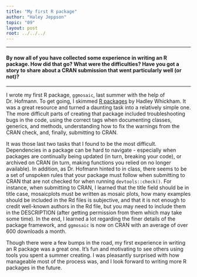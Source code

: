 ```yaml
---
title: "My first R package"
author: "Haley Jeppson"
topic: "09"
layout: post
root: ../../../
---
```

  
***
#### By now all of you have collected some experience in writing an R package. How did that go? What were the difficulties? Have you got a story to share about a CRAN submission that went particularly well (or not)?


***

I wrote my first R package, `ggmosaic`, last summer with the help of Dr. Hofmann. To get going, I skimmed [R packages](http://r-pkgs.had.co.nz/) by Hadley Whickham. It was a great resource and turned a daunting task into a relatively simple one. The more difficult parts of creating that package included troubleshooting bugs in the code, using the correct tags when documenting classes, generics, and methods, understanding how to fix the warnings from the CRAN check, and, finally, submitting to CRAN. 

It was those last two tasks that I found to be the most difficult. Dependencies in a package can be hard to navigate - especially when packages are continually being updated (in turn, breaking your code), or archived on CRAN (in turn, making functions you relied on no longer available). In addition, as Dr. Hofmann hinted to in class, there seems to be a set of unspoken rules that your package must follow when submitting to CRAN that are not checked for when running `devtools::check()`. For instance, when submitting to CRAN, I learned that the title field should be in title case, mosaicplots must be written as mosaic plots, how many examples should be included in the Rd files is subjective, and that it is not enough to credit well-known authors in the Rd file, but you may need to include them in the DESCRIPTION (after getting permission from them which may take some time). In the end, I learned a lot regarding the finer details of the package framework, and `ggmosaic` is now on CRAN with an average of over 600 downloads a month.

Though there were a few bumps in the road, my first experience in writing an R package was a great one. It's fun and motivating to see others using tools you spent a summer creating. I was pleasantly surprised with how manageable most of the process was, and I look forward to writing more R packages in the future.

